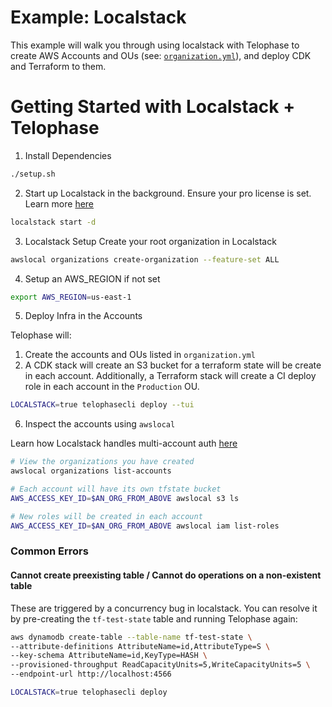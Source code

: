 # Example: Localstack
This example will walk you through using localstack with Telophase to create AWS Accounts and OUs (see: [`organization.yml`](./organization.yml)), and deploy CDK and Terraform to them.

# Getting Started with Localstack + Telophase
1. Install Dependencies
```bash
./setup.sh
```

2. Start up Localstack in the background. Ensure your pro license is set. Learn more [here](https://docs.localstack.cloud/getting-started/auth-token/)
```bash
localstack start -d
```

3. Localstack Setup
Create your root organization in Localstack
```bash
awslocal organizations create-organization --feature-set ALL
```

4. Setup an AWS_REGION if not set
```bash
export AWS_REGION=us-east-1
```

5. Deploy Infra in the Accounts

Telophase will:
1. Create the accounts and OUs listed in `organization.yml`
2. A CDK stack will create an S3 bucket for a terraform state will be create in each account. Additionally, a Terraform stack will create a CI deploy role in each account in the `Production` OU.
```bash
LOCALSTACK=true telophasecli deploy --tui
```

6. Inspect the accounts using `awslocal`

Learn how Localstack handles multi-account auth [here](https://docs.localstack.cloud/references/multi-account-setups/)
```bash
# View the organizations you have created
awslocal organizations list-accounts

# Each account will have its own tfstate bucket 
AWS_ACCESS_KEY_ID=$AN_ORG_FROM_ABOVE awslocal s3 ls

# New roles will be created in each account
AWS_ACCESS_KEY_ID=$AN_ORG_FROM_ABOVE awslocal iam list-roles
```

### Common Errors
#### Cannot create preexisting table / Cannot do operations on a non-existent table
These are triggered by a concurrency bug in localstack. You can resolve it by pre-creating the `tf-test-state` table and running Telophase again:
```bash
aws dynamodb create-table --table-name tf-test-state \
--attribute-definitions AttributeName=id,AttributeType=S \
--key-schema AttributeName=id,KeyType=HASH \
--provisioned-throughput ReadCapacityUnits=5,WriteCapacityUnits=5 \
--endpoint-url http://localhost:4566

LOCALSTACK=true telophasecli deploy
```